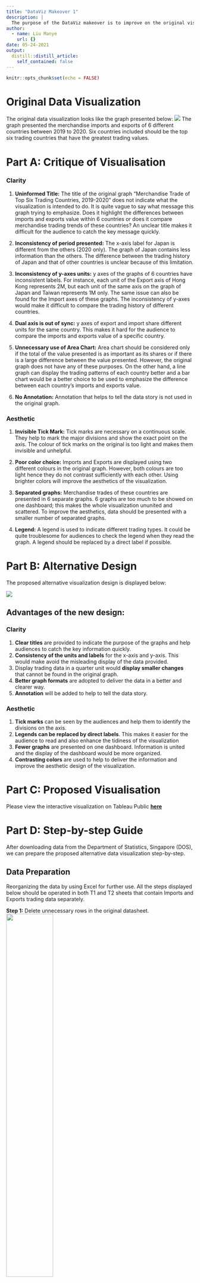 ```yaml
---
title: "DataViz Makeover 1"
description: |
  The purpose of the DataViz makeover is to improve on the original visualization. The limitations of the original graph will be pointed out. An alternative data to solve the original issues. The data used in this DataViz Makeover is provided by the [**Department of Statistics, Singapore (DOS)**](https://www.singstat.gov.sg/find-data/search-by-theme/trade-and-investment/merchandise-trade/latest-data). 
author:
  - name: Liu Manye
    url: {}
date: 05-24-2021
output:
  distill::distill_article:
    self_contained: false
---
```



```r
knitr::opts_chunk$set(echo = FALSE)
```

# Original Data Visualization

The original data visualization looks like the graph presented below:
![](img/image01.jpg)
The graph presented the merchandise imports and exports of 6 different countries between 2019 to 2020. Six countries included should be the top six trading countries that have the greatest trading values. 


# Part A: Critique of Visualisation

### Clarity

1. **Uninformed Title:** The title of the original graph “Merchandise Trade of Top Six Trading Countries, 2019-2020” does not indicate what the visualization is intended to do. It is quite vague to say what message this graph trying to emphasize. Does it highlight the differences between imports and exports value within 6 countries or does it compare merchandise trading trends of these countries? An unclear title makes it difficult for the audience to catch the key message quickly. 

2. **Inconsistency of period presented:** The x-axis label for Japan is different from the others (2020 only). The graph of Japan contains less information than the others. The difference between the trading history of Japan and that of other countries is unclear because of this limitation.

3. **Inconsistency of y-axes units:** y axes of the graphs of 6 countries have inconsistent labels. For instance, each unit of the Export axis of Hong Kong represents 2M, but each unit of the same axis on the graph of Japan and Taiwan represents 1M only. The same issue can also be found for the Import axes of these graphs. The inconsistency of y-axes would make it difficult to compare the trading history of different countries.

4. **Dual axis is out of sync:** y axes of export and import share different units for the same country. This makes it hard for the audience to compare the imports and exports value of a specific country.

5. **Unnecessary use of Area Chart:** Area chart should be considered only if the total of the value presented is as important as its shares or if there is a large difference between the value presented. However, the original graph does not have any of these purposes. On the other hand, a line graph can display the trading patterns of each country better and a bar chart would be a better choice to be used to emphasize the difference between each country’s imports and exports value. 

6. **No Annotation:** Annotation that helps to tell the data story is not used in the original graph.


### Aesthetic

1. **Invisible Tick Mark:** Tick marks are necessary on a continuous scale. They help to mark the major divisions and show the exact point on the axis. The colour of tick marks on the original is too light and makes them invisible and unhelpful. 

2. **Poor color choice:** Imports and Exports are displayed using two different colours in the original graph. However, both colours are too light hence they do not contrast sufficiently with each other. Using brighter colors will improve the aesthetics of the visualization. 

3. **Separated graphs:** Merchandise trades of these countries are presented in 6 separate graphs. 6 graphs are too much to be showed on one dashboard; this makes the whole visualization ununited and scattered. To improve the aesthetics, data should be presented with a smaller number of separated graphs.

4. **Legend:** A legend is used to indicate different trading types. It could be quite troublesome for audiences to check the legend when they read the graph. A legend should be replaced by a direct label if possible.



# Part B: Alternative Design

The proposed alternative visualization design is displayed below:

![](img/image02.jpg)

## Advantages of the new design: 

### Clarity

1. **Clear titles** are provided to indicate the purpose of the graphs and help audiences to catch the key information quickly.
2. **Consistency of the units and labels** for the x-axis and y-axis. This would make avoid the misleading display of the data provided.
3. Display trading data in a quarter unit would **display smaller changes** that cannot be found in the original graph.
4. **Better graph formats** are adopted to deliver the data in a better and clearer way. 
5. **Annotation** will be added to help to tell the data story.

### Aesthetic

1. **Tick marks** can be seen by the audiences and help them to identify the divisions on the axis.
2. **Legends can be replaced by direct labels**. This makes it easier for the audience to read and also enhance the tidiness of the visualization
3. **Fewer graphs** are presented on one dashboard. Information is united and the display of the dashboard would be more organized.
4. **Contrasting colors** are used to help to deliver the information and improve the aesthetic design of the visualization. 



# Part C: Proposed Visualisation

Please view the interactive visualization on Tableau Public [**here**](https://public.tableau.com/app/profile/manye.liu/viz/DataVisualization_16223090271340/Finallook)



# Part D: Step-by-step Guide
After downloading data from the Department of Statistics, Singapore (DOS), we can prepare the proposed alternative data visualization step-by-step.

## Data Preparation
Reorganizing the data by using Excel for further use. All the steps displayed below should be operated in both T1 and T2 sheets that contain Imports and Exports trading data separately.

**Step 1:** Delete unnecessary rows in the original datasheet.
![](img/image03.jpg){width=50%}


**Step 2:** Rename undesired data
Since this DataViz Makeover will only focus on the merchandise trade of the top 6 countries (Mainland China, Malaysia, United States. Taiwan, Japan, and Hong Kong) from the beginning of 2019 to the end of 2020, undesired data should be removed until the sheets look like the image below:
![](img/image04.jpg)


**Step 3:** Reorganizing data in a new sheet
Tableau recognizes variables by column. Because of this feature, the original data needs to be reorganized. First of all, we need to create a new worksheet named 'Data' in the original excel file.  Add new headers in the Datasheet. There will be in total 4 variables and we should name them “Country”, “Time”, “Imports (K)”, and “Exports (K)”. “K” in the header stands for Thousand Dollars.
Copy data from the original sheets and paste them into Data under corresponding headers. Remember to select the Transpose option while pasting.
In order to let Tableau recognizes the "Time" variable as Date, we need to make sure data under the Time header is in the format of Date.
![](img/image05.jpg){width=50%}

**Step 4:** Delete undesired sheets
Delete Content, T1, and T2 from the file. Only the sheet 'Data' should be kept.
